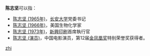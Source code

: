 '''陈志坚'''可以指：
* [[陈志坚_(1965年)|陈志坚 (1965年)]]，[[长安大学|长安大学]]党委书记
* [[陈志坚_(1966年)|陈志坚 (1966年)]]，美国生物化学家
* [[陈志坚_(1973年)|陈志坚 (1973年)]]，[[新興印刷|新興印刷]]首席執行官
* [[陈志坚_(演员)|陈志坚 (演员)]]，中国电影演员，第12届[[金凤凰奖|金凤凰奖]]特别荣誉奖获得者。

{{disambig}}

[[Category:三字陈姓人名消歧义|zhi]]